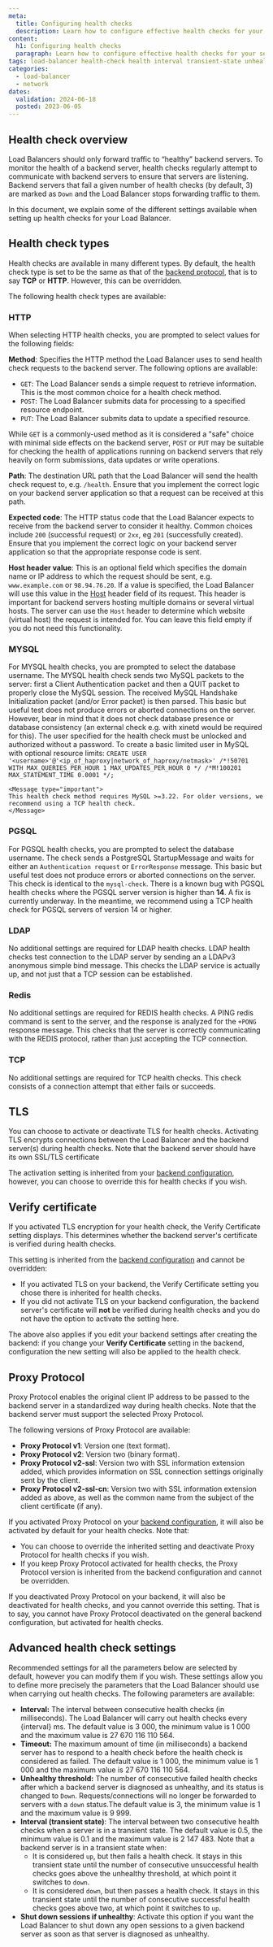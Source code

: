 ```yaml
---
meta:
  title: Configuring health checks
  description: Learn how to configure effective health checks for your services with Scaleway Load Balancer. Ensure optimal performance and reliability with expert guidance.
content:
  h1: Configuring health checks
  paragraph: Learn how to configure effective health checks for your services with Scaleway Load Balancer. Ensure optimal performance and reliability with expert guidance.
tags: load-balancer health-check health interval transient-state unhealthy-threshold
categories: 
  - load-balancer
  - network
dates:
  validation: 2024-06-18
  posted: 2023-06-05
---
```


## Health check overview

Load Balancers should only forward traffic to “healthy” backend servers. To monitor the health of a backend server, health checks regularly attempt to communicate with backend servers to ensure that servers are listening. Backend servers that fail a given number of health checks (by default, 3) are marked as `Down` and the Load Balancer stops forwarding traffic to them.

In this document, we explain some of the different settings available when setting up health checks for your Load Balancer.

## Health check types

Health checks are available in many different types. By default, the health check type is set to be the same as that of the [backend protocol](/network/load-balancer/reference-content/configuring-backends/#protocol-and-port), that is to say **TCP** or **HTTP**. However, this can be overridden. 

The following health check types are available:

### HTTP

When selecting HTTP health checks, you are prompted to select values for the following fields:

**Method**: Specifies the HTTP method the Load Balancer uses to send health check requests to the backend server. The following options are available:

- `GET`: The Load Balancer sends a simple request to retrieve information. This is the most common choice for a health check method.
- `POST`: The Load Balancer submits data for processing to a specified resource endpoint. 
- `PUT`: The Load Balancer submits data to update a specified resource.

While `GET` is a commonly-used method as it is considered a "safe" choice with minimal side effects on the backend server, `POST` or `PUT` may be suitable for checking the health of applications running on backend servers that rely heavily on form submissions, data updates or write operations.

**Path**: The destination URL path that the Load Balancer will send the health check request to, e.g. `/health`. Ensure that you implement the correct logic on your backend server application so that a request can be received at this path.

**Expected code**: The HTTP status code that the Load Balancer expects to receive from the backend server to consider it healthy. Common choices include `200` (successful request) or `2xx`, eg `201` (successfully created). Ensure that you implement the correct logic on your backend server application so that the appropriate response code is sent.

**Host header value**: This is an optional field which specifies the domain name or IP address to which the request should be sent, e.g. `www.example.com` or `98.94.76.20`. If a value is specified, the Load Balancer will use this value in the [Host](https://en.wikipedia.org/wiki/List_of_HTTP_header_fields#Standard_request_fields) header field of its request. This header is important for backend servers hosting multiple domains or several virtual hosts. The server can use the `Host` header to determine which website (virtual host) the request is intended for. You can leave this field empty if you do not need this functionality.

### MYSQL

For MYSQL health checks, you are prompted to select the database username. The MYSQL health check sends two MySQL packets to the server: first a Client Authentication packet and then a QUIT packet to properly close the MySQL session. The received MySQL Handshake Initialization packet (and/or Error packet) is then parsed. This basic but useful test does not produce errors or aborted connections on the server. However, bear in mind that it does not check database presence or database consistency (an external check e.g. with xinetd would be required for this).
    <Message type="tip">
      The user specified for the health check must be unlocked and authorized without a password. To create a basic limited user in MySQL with optional resource limits:
        ```
        CREATE USER '<username>'@'<ip_of_haproxy|network_of_haproxy/netmask>'
        /*!50701 WITH MAX_QUERIES_PER_HOUR 1 MAX_UPDATES_PER_HOUR 0 */
        /*M!100201 MAX_STATEMENT_TIME 0.0001 */;
        ```
    </Message>

    <Message type="important">
    This health check method requires MySQL >=3.22. For older versions, we recommend using a TCP health check.
    </Message>

### PGSQL

For PGSQL health checks, you are prompted to select the database username. The check sends a PostgreSQL StartupMessage and waits for either an `Authentication request` or `ErrorResponse` message. This basic but useful test does not produce errors or aborted connections on the server. This check is identical to the `mysql-check`.
    <Message type="important">
      There is a known bug with PGSQL health checks where the PGSQL server version is higher than **14**. A fix is currently underway. In the meantime, we recommend using a TCP health check for PGSQL servers of version 14 or higher.
    </Message>

### LDAP

No additional settings are required for LDAP health checks. LDAP health checks test connection to the LDAP server by sending an a LDAPv3 anonymous simple bind message. This checks the LDAP service is actually up, and not just that a TCP session can be established.

### Redis

No additional settings are required for REDIS health checks. A PING redis command is sent to the server, and the response is analyzed for the `+PONG` response message. This checks that the server is correctly communicating with the REDIS protocol, rather than just accepting the TCP connection.

### TCP

No additional settings are required for TCP health checks. This check consists of a connection attempt that either fails or succeeds. 

## TLS

You can choose to activate or deactivate TLS for health checks. Activating TLS encrypts connections between the Load Balancer and the backend server(s) during health checks. Note that the backend server should have its own SSL/TLS certificate

The activation setting is inherited from your [backend configuration](/network/load-balancer/reference-content/configuring-backends/#tls-encryption), however, you can choose to override this for health checks if you wish.

## Verify certificate

If you activated TLS encryption for your health check, the Verify Certificate setting displays. This determines whether the backend server's certificate is verified during health checks. 

This setting is inherited from the [backend configuration](/network/load-balancer/reference-content/configuring-backends/#verify-certificate) and cannot be overridden:
- If you activated TLS on your backend, the Verify Certificate setting you chose there is inherited for health checks.
- If you did not activate TLS on your backend configuration, the backend server's certificate will **not** be verified during health checks and you do not have the option to activate the setting here.

The above also applies if you edit your backend settings after creating the backend: if you change your **Verify Certificate** setting in the backend, configuration the new setting will also be applied to the health check.

## Proxy Protocol

Proxy Protocol enables the original client IP address to be passed to the backend server in a standardized way during health checks. Note that the backend server must support the selected Proxy Protocol. 

The following versions of Proxy Protocol are available:

* **Proxy Protocol v1**: Version one (text format).
* **Proxy Protocol v2**: Version two (binary format).
* **Proxy Protocol v2-ssl**: Version two with SSL information extension added, which provides information on SSL connection settings originally sent by the client.
* **Proxy Protocol v2-ssl-cn**:  Version two with SSL information extension added as above, as well as the common name from the subject of the client certificate (if any).

If you activated Proxy Protocol on your [backend configuration](/network/load-balancer/reference-content/configuring-backends/#proxy-protocol), it will also be activated by default for your health checks. Note that:
- You can choose to override the inherited setting and deactivate Proxy Protocol for health checks if you wish.
- If you keep Proxy Protocol activated for health checks, the Proxy Protocol version is inherited from the backend configuration and cannot be overridden.

If you deactivated Proxy Protocol on your backend, it will also be deactivated for health checks, and you cannot override this setting. That is to say, you cannot have Proxy Protocol deactivated on the general backend configuration, but activated for health checks.

## Advanced health check settings

Recommended settings for all the parameters below are selected by default, however you can modify them if you wish. These settings allow you to define more precisely the parameters that the Load Balancer should use when carrying out health checks. The following parameters are available:

* **Interval:** The interval between consecutive health checks (in milliseconds). The Load Balancer will carry out health checks every \{interval\} ms. The default value is 3 000, the minimum value is 1 000 and the maximum value is 27 670 116 110 564.
* **Timeout:** The maximum amount of time (in milliseconds) a backend server has to respond to a health check before the health check is considered as failed. The default value is 1 000, the minimum value is 1 000 and the maximum value is 27 670 116 110 564.
* **Unhealthy threshold:** The number of consecutive failed health checks after which a backend server is diagnosed as unhealthy, and its status is changed to `Down`. Requests/connections will no longer be forwarded to servers with a `down` status.The default value is 3, the minimum value is 1 and the maximum value is 9 999.
* **Interval (transient state)**: The interval between two consecutive health checks when a server is in a transient state. The default value is 0.5, the minimum value is 0.1 and the maximum value is 2 147 483. Note that a backend server is in a transient state when:
    * It is considered `up`, but then fails a health check. It stays in this transient state until the number of consecutive unsuccessful health checks goes above the unhealthy threshold, at which point it switches to `down`.
    * It is considered `down`, but then passes a health check. It stays in this transient state until the number of consecutive successful health checks goes above two, at which point it switches to `up`. 
* **Shut down sessions if unhealthy**: Activate this option if you want the Load Balancer to shut down any open sessions to a given backend server as soon as that server is diagnosed as unhealthy.